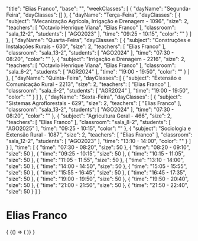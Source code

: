 
  "title": "Elias Franco",
  "base": "",
  "weekClasses": [
    {
      "dayName": "Segunda-Feira",
      "dayClasses": []
    },
    {
      "dayName": "Terça-Feira",
      "dayClasses": [
        {
          "subject": "Mecanização Agrícola, Irrigação e Drenagem - 1096",
          "size": 2,
          "teachers": [
            "Octavio Henrique Viana",
            "Elias Franco"
          ],
          "classroom": "sala_12-2",
          "students": [
            "AGO2023"
          ],
          "time": "09:25 - 10:15",
          "color": ""
        }
      ]
    },
    {
      "dayName": "Quarta-Feira",
      "dayClasses": [
        {
          "subject": "Construções e Instalações Rurais - 630",
          "size": 2,
          "teachers": [
            "Elias Franco"
          ],
          "classroom": "sala_13-2",
          "students": [
            "AGO2024"
          ],
          "time": "07:30 - 08:20",
          "color": ""
        },
        {
          "subject": "Irrigação e Drenagem - 2216",
          "size": 2,
          "teachers": [
            "Octavio Henrique Viana",
            "Elias Franco"
          ],
          "classroom": "sala_6-2",
          "students": [
            "AGR2024"
          ],
          "time": "19:00 - 19:50",
          "color": ""
        }
      ]
    },
    {
      "dayName": "Quinta-Feira",
      "dayClasses": [
        {
          "subject": "Extensão e Comunicação Rural - 2213",
          "size": 2,
          "teachers": [
            "Elias Franco"
          ],
          "classroom": "sala_6-2",
          "students": [
            "AGR2024"
          ],
          "time": "19:00 - 19:50",
          "color": ""
        }
      ]
    },
    {
      "dayName": "Sexta-Feira",
      "dayClasses": [
        {
          "subject": "Sistemas Agroflorestais - 629",
          "size": 2,
          "teachers": [
            "Elias Franco"
          ],
          "classroom": "sala_13-2",
          "students": [
            "AGO2024"
          ],
          "time": "07:30 - 08:20",
          "color": ""
        },
        {
          "subject": "Agricultura Geral - 466",
          "size": 2,
          "teachers": [
            "Elias Franco"
          ],
          "classroom": "sala_8-2",
          "students": [
            "AGO2025"
          ],
          "time": "09:25 - 10:15",
          "color": ""
        },
        {
          "subject": "Sociologia e Extensão Rural - 1087",
          "size": 2,
          "teachers": [
            "Elias Franco"
          ],
          "classroom": "sala_12-2",
          "students": [
            "AGO2023"
          ],
          "time": "13:10 - 14:00",
          "color": ""
        }
      ]
    }
  ],
  "time": [
    {
      "time": "07:30 - 08:20",
      "size": 50
    },
    {
      "time": "08:20 - 09:10",
      "size": 50
    },
    {
      "time": "09:25 - 10:15",
      "size": 50
    },
    {
      "time": "10:15 - 11:05",
      "size": 50
    },
    {
      "time": "11:05 - 11:55",
      "size": 50
    },
    {
      "time": "13:10 - 14:00",
      "size": 50
    },
    {
      "time": "14:00 - 14:50",
      "size": 50
    },
    {
      "time": "15:05 - 15:55",
      "size": 50
    },
    {
      "time": "15:55 - 16:45",
      "size": 50
    },
    {
      "time": "16:45 - 17:35",
      "size": 50
    },
    {
      "time": "19:00 - 19:50",
      "size": 50
    },
    {
      "time": "19:50 - 20:40",
      "size": 50
    },
    {
      "time": "21:00 - 21:50",
      "size": 50
    },
    {
      "time": "21:50 - 22:40",
      "size": 50
    }
  ]
}

# Elias Franco

<div>
  {
    <BrowserOnly>
      {() => (
        <Grid
          title={data.title}
          weekClasses={data.weekClasses}
          time={data.time}
        />
      )}
    </BrowserOnly>
  }
</div>

